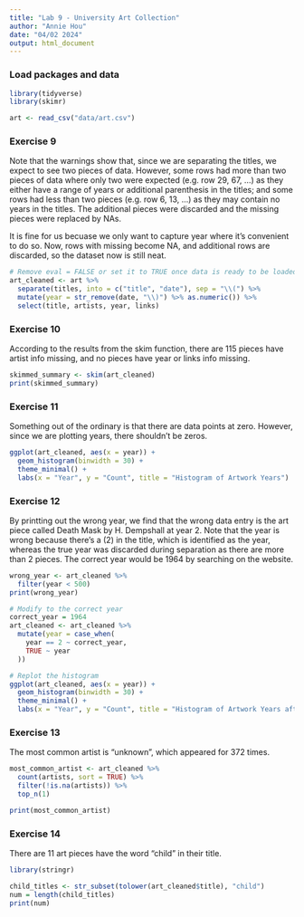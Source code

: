 ```yaml
---
title: "Lab 9 - University Art Collection"
author: "Annie Hou"
date: "04/02 2024"
output: html_document
---
```


### Load packages and data

```r
library(tidyverse) 
library(skimr)
```

```r
art <- read_csv("data/art.csv")
```

### Exercise 9

Note that the warnings show that, since we are separating the titles, we expect to see two pieces of data. However, some rows had more than two pieces of data where only two were expected (e.g. row 29, 67, ...) as they either have a range of years or additional parenthesis in the titles; and some rows had less than two pieces (e.g. row 6, 13, ...) as they may contain no years in the titles. The additional pieces were discarded and the missing pieces were replaced by NAs.

It is fine for us becuase we only want to capture year where it’s convenient to do so. Now, rows with missing become NA, and additional rows are discarded, so the dataset now is still neat.

````r
# Remove eval = FALSE or set it to TRUE once data is ready to be loaded
art_cleaned <- art %>%
  separate(titles, into = c("title", "date"), sep = "\\(") %>%
  mutate(year = str_remove(date, "\\)") %>% as.numeric()) %>%
  select(title, artists, year, links)

````

### Exercise 10

According to the results from the skim function, there are 115 pieces have artist info missing, and no pieces have year or links info missing.

```r

skimmed_summary <- skim(art_cleaned)
print(skimmed_summary)

```


### Exercise 11

Something out of the ordinary is that there are data points at zero. However, since we are plotting years, there shouldn't be zeros. 

```r
ggplot(art_cleaned, aes(x = year)) +
  geom_histogram(binwidth = 30) +
  theme_minimal() +
  labs(x = "Year", y = "Count", title = "Histogram of Artwork Years")
```

### Exercise 12

By printting out the wrong year, we find that the wrong data entry is the art piece called Death Mask by H. Dempshall at year 2. Note that the year is wrong because there's a (2) in the title, which is identified as the year, whereas the true year was discarded during separation as there are more than 2 pieces. The correct year would be 1964 by searching on the website. 

```r

wrong_year <- art_cleaned %>% 
  filter(year < 500)
print(wrong_year)

# Modify to the correct year
correct_year = 1964
art_cleaned <- art_cleaned %>% 
  mutate(year = case_when(
    year == 2 ~ correct_year, 
    TRUE ~ year
  ))

# Replot the histogram 
ggplot(art_cleaned, aes(x = year)) +
  geom_histogram(binwidth = 30) +
  theme_minimal() +
  labs(x = "Year", y = "Count", title = "Histogram of Artwork Years after Correction")
```

### Exercise 13

The most common artist is "unknown", which appeared for 372 times.

```r
most_common_artist <- art_cleaned %>%
  count(artists, sort = TRUE) %>%
  filter(!is.na(artists)) %>%
  top_n(1)

print(most_common_artist)
```


### Exercise 14

There are 11 art pieces have the word “child” in their title.

```r
library(stringr)

child_titles <- str_subset(tolower(art_cleaned$title), "child")
num = length(child_titles)
print(num)
```


